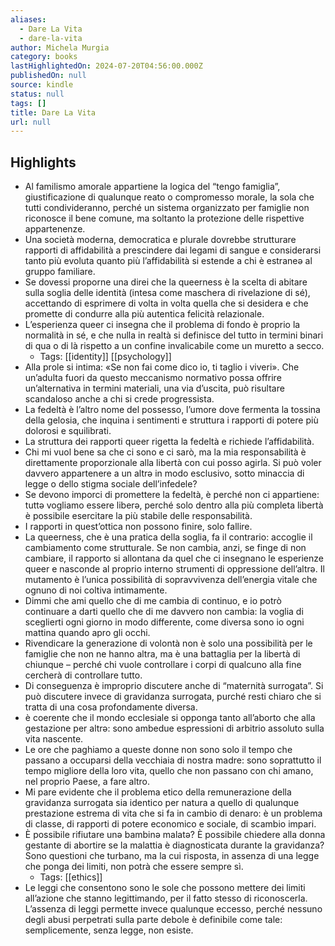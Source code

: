 ```yaml
---
aliases:
  - Dare La Vita
  - dare-la-vita
author: Michela Murgia
category: books
lastHighlightedOn: 2024-07-20T04:56:00.000Z
publishedOn: null
source: kindle
status: null
tags: []
title: Dare La Vita
url: null
---
```

## Highlights

- Al familismo amorale appartiene la logica del “tengo famiglia”, giustificazione di qualunque reato o compromesso morale, la sola che tutti condivideranno, perché un sistema organizzato per famiglie non riconosce il bene comune, ma soltanto la protezione delle rispettive appartenenze.
- Una società moderna, democratica e plurale dovrebbe strutturare rapporti di affidabilità a prescindere dai legami di sangue e considerarsi tanto più evoluta quanto più l’affidabilità si estende a chi è estraneə al gruppo familiare.
- Se dovessi proporne una direi che la queerness è la scelta di abitare sulla soglia delle identità (intesa come maschera di rivelazione di sé), accettando di esprimere di volta in volta quella che si desidera e che promette di condurre alla più autentica felicità relazionale.
- L’esperienza queer ci insegna che il problema di fondo è proprio la normalità in sé, e che nulla in realtà si definisce del tutto in termini binari di qua o di là rispetto a un confine invalicabile come un muretto a secco.
    - Tags: [[identity]] [[psychology]]
- Alla prole si intima: «Se non fai come dico io, ti taglio i viveri». Che un’adulta fuori da questo meccanismo normativo possa offrire un’alternativa in termini materiali, una via d’uscita, può risultare scandaloso anche a chi si crede progressista.
- La fedeltà è l’altro nome del possesso, l’umore dove fermenta la tossina della gelosia, che inquina i sentimenti e struttura i rapporti di potere più dolorosi e squilibrati.
- La struttura dei rapporti queer rigetta la fedeltà e richiede l’affidabilità.
- Chi mi vuol bene sa che ci sono e ci sarò, ma la mia responsabilità è direttamente proporzionale alla libertà con cui posso agirla. Si può voler davvero appartenere a un altrə in modo esclusivo, sotto minaccia di legge o dello stigma sociale dell’infedele?
- Se devono imporci di promettere la fedeltà, è perché non ci appartiene: tuttə vogliamo essere liberə, perché solo dentro alla più completa libertà è possibile esercitare la più stabile delle responsabilità.
- I rapporti in quest’ottica non possono finire, solo fallire.
- La queerness, che è una pratica della soglia, fa il contrario: accoglie il cambiamento come strutturale. Se non cambia, anzi, se finge di non cambiare, il rapporto si allontana da quel che ci insegnano le esperienze queer e nasconde al proprio interno strumenti di oppressione dell’altrə. Il mutamento è l’unica possibilità di sopravvivenza dell’energia vitale che ognuno di noi coltiva intimamente.
- Dimmi che ami quello che di me cambia di continuo, e io potrò continuare a darti quello che di me davvero non cambia: la voglia di sceglierti ogni giorno in modo differente, come diversa sono io ogni mattina quando apro gli occhi.
- Rivendicare la generazione di volontà non è solo una possibilità per le famiglie che non ne hanno altra, ma è una battaglia per la libertà di chiunque – perché chi vuole controllare i corpi di qualcuno alla fine cercherà di controllare tutto.
- Di conseguenza è improprio discutere anche di “maternità surrogata”. Si può discutere invece di gravidanza surrogata, purché resti chiaro che si tratta di una cosa profondamente diversa.
- è coerente che il mondo ecclesiale si opponga tanto all’aborto che alla gestazione per altrə: sono ambedue espressioni di arbitrio assoluto sulla vita nascente.
- Le ore che paghiamo a queste donne non sono solo il tempo che passano a occuparsi della vecchiaia di nostra madre: sono soprattutto il tempo migliore della loro vita, quello che non passano con chi amano, nel proprio Paese, a fare altro.
- Mi pare evidente che il problema etico della remunerazione della gravidanza surrogata sia identico per natura a quello di qualunque prestazione estrema di vita che si fa in cambio di denaro: è un problema di classe, di rapporti di potere economico e sociale, di scambio impari.
- È possibile rifiutare unə bambinə malatə? È possibile chiedere alla donna gestante di abortire se la malattia è diagnosticata durante la gravidanza? Sono questioni che turbano, ma la cui risposta, in assenza di una legge che ponga dei limiti, non potrà che essere sempre sì.
    - Tags: [[ethics]]
- Le leggi che consentono sono le sole che possono mettere dei limiti all’azione che stanno legittimando, per il fatto stesso di riconoscerla. L’assenza di leggi permette invece qualunque eccesso, perché nessuno degli abusi perpetrati sulla parte debole è definibile come tale: semplicemente, senza legge, non esiste.

